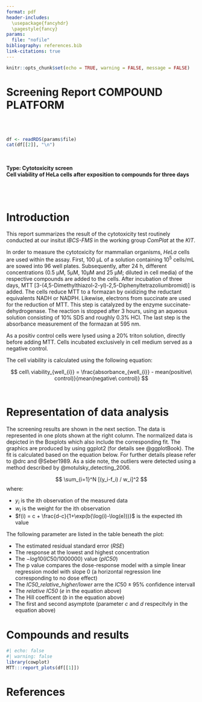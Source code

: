 ```yaml
---
format: pdf
header-includes:
  \usepackage{fancyhdr}
  \pagestyle{fancy}
params:
  file: "nofile"
bibliography: references.bib  
link-citations: true
---
```


```r
knitr::opts_chunk$set(echo = TRUE, warning = FALSE, message = FALSE)
```

\fancyhf{}
\fancyhead[L]{Cytotoxicity screen}
\fancyfoot[CE,CO]{\thepage}

# Screening Report COMPOUND PLATFORM

\
\

```r
df <- readRDS(params$file)
cat(df[[2]], "\n")
```
\

**Type: Cytotoxicity screen** \
**Cell viability of HeLa cells after exposition to compounds for three days**

\
\


\tableofcontents 


\newpage

#	Introduction

This report summarizes the result of the cytotoxicity test routinely conducted at our insitut *IBCS-FMS* in the working group *ComPlat* at the *KIT*. \

In order to measure the cytotoxicity for mammalian organisms, *HeLa* cells are used within the assay. First, 100 µL of a solution containing 10^5^ cells/mL are sowed into 96 well plates. Subsequently, after 24 h, different concentrations (0.5 µM, 5µM, 10µM and 25 µM; diluted in cell media) of the respective compounds are added to the cells. After incubation of three days, MTT [3-(4,5-Dimethylthiazol-2-yl)-2,5-Diphenyltetrazoliumbromid)] is added. The cells reduce MTT to a formazan by oxidizing the reductant equivalents NADH or NADPH. Likewise, electrons from succinate are used for the reduction of MTT. This step is catalyzed by the enzyme succinate-dehydrogenase. The reaction is stopped after 3 hours, using an aqueous solution consisting of 10% SDS and roughly 0.3% HCl. The last step is the absorbance measurement of the formazan at 595 nm. \

As a positiv control cells were lysed using a 20% triton solution, directly before adding MTT. Cells incubated exclusively in cell medium served as a negative control. \

The cell viability is calculated using the following equation:

$$
cell\ viability_{well_{i}} = \frac{absorbance_{well_{i}} - mean(positive\ control)}{mean(negative\ control)}
$$
\

# Representation of data analysis

The screening results are shown in the next section. The data is represented in one plots shown at the right column. The normalized data is depicted in the Boxplots which also include the corresponding fit. The graphics are produced by using ggplot2 (for details see @ggplotBook). 
The fit is calculated based on the equation below. For further details please refer to @drc and @Seber1989. As a side note, the outliers were detected using a method described by @motulsky_detecting_2006. 

$$
\sum_{i=1}^N [(y_i-f_i) / w_i]^2
$$
where:

* $y_i$ is the ith observation of the measured data
* $w_i$ is the weight for the ith observation
* $f(i) = c + \frac{d-c}{1+\exp(b(\log(i)-\log(e)))}$ is the expected ith value 

The following parameter are listed in the table beneath the plot:
  
  * The estimated residual standard error (*RSE*)
  * The response at the lowest and highest concentration 
  * The $-log10(IC50/1000000)$ value (*pIC50*) 
  * The p value compares the dose-response model with a simple linear regression model with slope 0 (a horizontal regression line corresponding     to no dose effect)
  * The *IC50_relative_higher/lower* arre the $IC50 \pm 95\%$ confidence intervall
  * The *relative IC50* (*e* in the equation above)
  * The Hill coefficent (*b* in the equation above)
  * The first and second asymptote (parameter *c* and *d* respecitvly in the equation above)
  
\newpage

# Compounds and results


```r
#| echo: false
#| warning: false
library(cowplot)
MTT:::report_plots(df[[1]])
```

\newpage

# References
